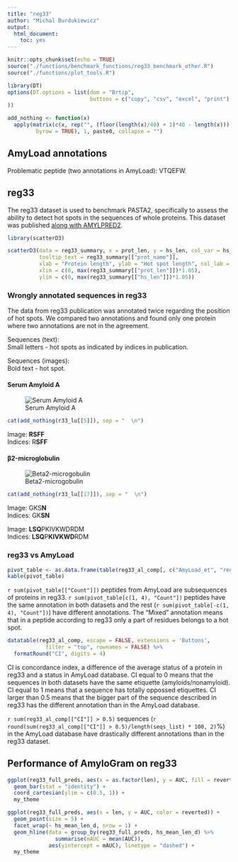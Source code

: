 ```yaml
---
title: "reg33"
author: "Michal Burdukiewicz"
output: 
  html_document: 
    toc: yes
---
```


```r
knitr::opts_chunk$set(echo = TRUE)
source("./functions/benchmark_functions/reg33_benchmark_other.R")
source("./functions/plot_tools.R")

library(DT)
options(DT.options = list(dom = "Brtip",
                          buttons = c("copy", "csv", "excel", "print")
))

add_nothing <- function(x)
  apply(matrix(c(x, rep("", (floor(length(x)/40) + 1)*40 - length(x))), ncol = 40,
         byrow = TRUE), 1, paste0, collapse = "")

```

## AmyLoad annotations

Problematic peptide (two annotations in AmyLoad): VTQEFW.

## reg33

The reg33 dataset is used to benchmark PASTA2, specifically to assess the ability to detect hot spots in the sequences of whole proteins. This dataset was published [along with AMYLPRED2](http://journals.plos.org/plosone/article?id=10.1371/journal.pone.0054175).  

```r
library(scatterD3)

scatterD3(data = reg33_summary, x = prot_len, y = hs_len, col_var = hs_n,
          tooltip_text = reg33_summary[["prot_name"]],
          xlab = "Protein length", ylab = "Hot spot length", col_lab = "Number of hot spots", 
          xlim = c(0, max(reg33_summary[["prot_len"]])*1.05),
          ylim = c(0, max(reg33_summary[["hs_len"]])*1.05))
```

### Wrongly annotated sequences in reg33

The data from reg33 publication was annotated twice regarding the position of hot spots. We compared two annotations and found only one protein where two annotations are not in the agreement.  

Sequences (text):  
Small letters - hot spots as indicated by indices in publication.  

Sequences (images):  
Bold text - hot spot.

#### Serum Amyloid A

![Serum Amyloid A](Serum_Amyloid_A.png)

```r
cat(add_nothing(r33_lu[[5]]), sep = "  \n")
```

Image: **RSFF**  
Indices: R**SFF**  

#### &beta;2-microglobulin

![Beta2-microgobulin](Beta2-microglobulin.png)

```r
cat(add_nothing(r33_lu[[17]]), sep = "  \n")
```

Image: GKS**N**  
Indices: GK**SN**  

Image: **LSQ**PKIVKWDRDM  
Indices: **LSQ**P**KIVKWD**RDM  
  
### reg33 vs AmyLoad  

```r
pivot_table <- as.data.frame(table(reg33_al_comp[, c("AmyLoad_et", "reg33_et")]), responseName = "Count")
kable(pivot_table)
```

`r sum(pivot_table[["Count"]])` peptides from AmyLoad are subsequences of proteins in reg33. `r sum(pivot_table[c(1, 4), "Count"])` peptides have the same annotation in both datasets and the rest (`r sum(pivot_table[-c(1, 4), "Count"])`) have different annotations. The "Mixed" annotation means that in a peptide according to reg33 only a part of residues belongs to a hot spot.

```r
datatable(reg33_al_comp, escape = FALSE, extensions = 'Buttons', 
            filter = "top", rownames = FALSE) %>% 
  formatRound("CI", digits = 4)
```

CI is concordance index, a difference of the average status of a protein in reg33 and a status in AmyLoad database. CI equal to 0 means that the sequences in both datasets have the same etiquette (amyloids/nonamyloid). CI equal to 1 means that a sequence has totally oppossed etiquettes. CI larger than 0.5 means that the bigger part of the sequence described in reg33 has the different annotation than in the AmyLoad database.

`r sum(reg33_al_comp[["CI"]] > 0.5)` sequences (`r round(sum(reg33_al_comp[["CI"]] > 0.5)/length(seqs_list) * 100, 2)`%) in the AmyLoad database have drastically different annotations than in the reg33 dataset.

## Performance of AmyloGram on reg33

```r
ggplot(reg33_full_preds, aes(x = as.factor(len), y = AUC, fill = reverted)) +
  geom_bar(stat = "identity") +
  coord_cartesian(ylim = c(0.5, 1)) +
  my_theme
```

```r
ggplot(reg33_full_preds, aes(x = len, y = AUC, color = reverted)) +
  geom_point(size = 5) +
  facet_wrap(~ hs_mean_len_d, nrow = 1) +
  geom_hline(data = group_by(reg33_full_preds, hs_mean_len_d) %>% 
               summarise(mAUC = mean(AUC)),
             aes(yintercept = mAUC), linetype = "dashed") +
  my_theme
```